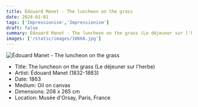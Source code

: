 ```yaml
---
title: Édouard Manet - The luncheon on the grass
date: 2024-01-01
tags: ['Impressionism','Impressionism']
draft: false
summary: Édouard Manet - The luncheon on the grass (Le déjeuner sur l'herbe)
images: ['/static/images/10666.jpg']
---
```


![Édouard Manet - The luncheon on the grass](/static/images/10666.jpg)

* Title: The luncheon on the grass (Le déjeuner sur l'herbe)
* Artist: Édouard Manet (1832-1883)
* Date: 1863
* Medium: Oil on canvas
* Dimensions: 208 x 265 cm
* Location: Musée d'Orsay, Paris, France


